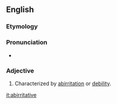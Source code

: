 ==English==

===Etymology===
{{suffix|abirritate|ive}}

===Pronunciation===
* {{a|US}} {{IPA|/ˌæb.ɪɹ.ɪˈteɪ.tɪv/}}

===Adjective===
{{en-adj}}

# {{context|medicine}} Characterized by [[abirritation]] or [[debility]].

[[it:abirritative]]
